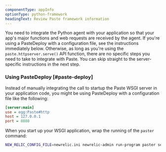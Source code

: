 ```yaml
---
componentType: appInfo
optionType: python-framework
headingText: Review Paste framework information
---
```


You need to integrate the Python agent with your application so that your app's major functions and web requests are received by the agent. If you're using a PasteDeploy with a configuration file, see the instructions immediately below. Otherwise, as long as you're using the `paste.httpserver.serve()` API function, there are no specific steps you need to take to integrate with Paste. You can skip straight to the server-specific instructions in the next step.

### Using PasteDeploy [#paste-deploy]

Instead of manually integrating the call to startup the Paste WSGI server in your application code, you might be using PasteDeploy with a configuration file like the following:

```ini
[server:main]
use = egg:Paste#http
host = 127.0.0.1
port = 8080
```

When you start up your WSGI application, wrap the running of the `paster` command:

```sh
NEW_RELIC_CONFIG_FILE=newrelic.ini newrelic-admin run-program paster serve production.ini
```
